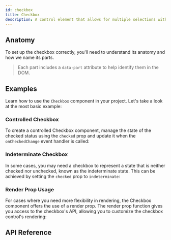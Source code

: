 ```yaml
---
id: checkbox
title: Checkbox
description: A control element that allows for multiple selections within a set.
---
```



<ComponentPreview />

## Anatomy

To set up the checkbox correctly, you'll need to understand its anatomy and how
we name its parts.

> Each part includes a `data-part` attribute to help identify them in the DOM.

<Anatomy id="checkbox" />

## Examples

Learn how to use the `Checkbox` component in your project. Let's take a look at
the most basic example:

<Story id="Basic" />

### Controlled Checkbox

To create a controlled Checkbox component, manage the state of the checked
status using the `checked` prop and update it when the `onCheckedChange` event
handler is called:

<Story id="Controlled" />

### Indeterminate Checkbox

In some cases, you may need a checkbox to represent a state that is neither
checked nor unchecked, known as the indeterminate state. This can be achieved by
setting the `checked` prop to `indeterminate`:

<Story id="Indeterminate" />

### Render Prop Usage

For cases where you need more flexibility in rendering, the Checkbox component
offers the use of a render prop. The render prop function gives you access to
the checkbox's API, allowing you to customize the checkbox control's rendering:

<Story id="RenderProp" />

## API Reference

<ComponentTypes />
